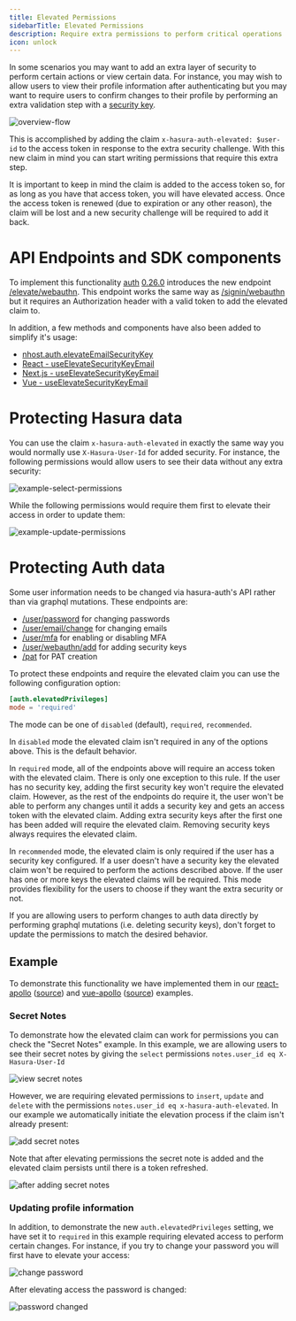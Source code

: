 ```yaml
---
title: Elevated Permissions
sidebarTitle: Elevated Permissions
description: Require extra permissions to perform critical operations
icon: unlock
---
```


In some scenarios you may want to add an extra layer of security to perform certain actions or view certain data. For instance, you may wish to allow users to view their profile information after authenticating but you may want to require users to confirm changes to their profile by performing an extra validation step with a [security key](sign-in-webauthn).

![overview-flow](/images/auth/elevated-permissions/overview.png)

This is accomplished by adding the claim `x-hasura-auth-elevated: $user-id` to the access token in response to the extra security challenge. With this new claim in mind you can start writing permissions that require this extra step.

It is important to keep in mind the claim is added to the access token so, for as long as you have that access token, you will have elevated access. Once the access token is renewed (due to expiration or any other reason), the claim will be lost and a new security challenge will be required to add it back.

# API Endpoints and SDK components

To implement this functionality [auth](/product/authentication) [0.26.0](https://github.com/nhost/hasura-auth/releases/tag/0.26.0) introduces the new endpoint [/elevate/webauthn](/reference/auth/elevate-webauthn). This endpoint works the same way as [/signin/webauthn](/reference/auth/sign-in-using-email-via-fido2-webauthn-authentication) but it requires an Authorization header with a valid token to add the elevated claim to.

In addition, a few methods and components have also been added to simplify it's usage:

- [nhost.auth.elevateEmailSecurityKey](/reference/javascript/auth/elevate-email-security-key)
- [React - useElevateSecurityKeyEmail](/reference/react/use-elevate-security-key-email)
- [Next.js - useElevateSecurityKeyEmail](/reference/nextjs/use-elevate-security-key-email)
- [Vue - useElevateSecurityKeyEmail](/reference/vue/use-elevate-security-key-email)

# Protecting Hasura data

You can use the claim `x-hasura-auth-elevated` in exactly the same way you would normally use `X-Hasura-User-Id` for added security. For instance, the following permissions would allow users to see their data without any extra security:

![example-select-permissions](/images/auth/elevated-permissions/select.png)

While the following permissions would require them first to elevate their access in order to update them:

![example-update-permissions](/images/auth/elevated-permissions/update.png)

# Protecting Auth data

Some user information needs to be changed via hasura-auth's API rather than via graphql mutations. These endpoints are:

- [/user/password](/reference/auth/set-a-new-password) for changing passwords
- [/user/email/change](/reference/auth/change-the-current-users-email) for changing emails
- [/user/mfa](/reference/auth/activatedeactivate-multi-factor-authentication) for enabling or disabling MFA
- [/user/webauthn/add](/reference/auth/initialize-adding-of-a-new-webauthn-security-key-device-browser) for adding security keys
- [/pat](/reference/auth/create-personal-access-token-pat) for PAT creation

To protect these endpoints and require the elevated claim you can use the following configuration option:

```toml
[auth.elevatedPrivileges]
mode = 'required'
```

The mode can be one of `disabled` (default), `required`, `recommended`.

In `disabled` mode the elevated claim isn't required in any of the options above. This is the default behavior.

In `required` mode, all of the endpoints above will require an access token with the elevated claim. There is only one exception to this rule. If the user has no security key, adding the first security key won't require the elevated claim. However, as the rest of the endpoints do require it, the user won't be able to perform any changes until it adds a security key and gets an access token with the elevated claim. Adding extra security keys after the first one has been added will require the elevated claim. Removing security keys always requires the elevated claim.

In `recommended` mode, the elevated claim is only required if the user has a security key configured. If a user doesn't have a security key the elevated claim won't be required to perform the actions described above. If the user has one or more keys the elevated claims will be required. This mode provides flexibility for the users to choose if they want the extra security or not.

<Warning>
If you are allowing users to perform changes to auth data directly by performing graphql mutations (i.e. deleting security keys), don't forget to update the permissions to match the desired behavior.
</Warning>

## Example

To demonstrate this functionality we have implemented them in our [react-apollo](https://react-apollo.example.nhost.io) ([source](https://github.com/nhost/nhost/tree/main/examples/react-apollo)) and [vue-apollo](https://vue-apollo.example.nhost.io) ([source](https://github.com/nhost/nhost/tree/main/examples/vue-apollo)) examples.

### Secret Notes

To demonstrate how the elevated claim can work for permissions you can check the "Secret Notes" example. In this example, we are allowing users to see their secret notes by giving the `select` permissions `notes.user_id eq X-Hasura-User-Id`

![view secret notes](/images/auth/elevated-permissions/secret_notes_view.png)

However, we are requiring elevated permissions to `insert`, `update` and `delete` with the permissions `notes.user_id eq x-hasura-auth-elevated`. In our example we automatically initiate the elevation process if the claim isn't already present:

![add secret notes](/images/auth/elevated-permissions/secret_notes_add.png)

Note that after elevating permissions the secret note is added and the elevated claim persists until there is a token refreshed.

![after adding secret notes](/images/auth/elevated-permissions/secret_notes_added.png)

### Updating profile information

In addition, to demonstrate the new `auth.elevatedPrivileges` setting, we have set it to `required` in this example requiring elevated access to perform certain changes. For instance, if you try to change your password you will first have to elevate your access:

![change password](/images/auth/elevated-permissions/password.png)

After elevating access the password is changed:

![password changed](/images/auth/elevated-permissions/password_changed.png)
